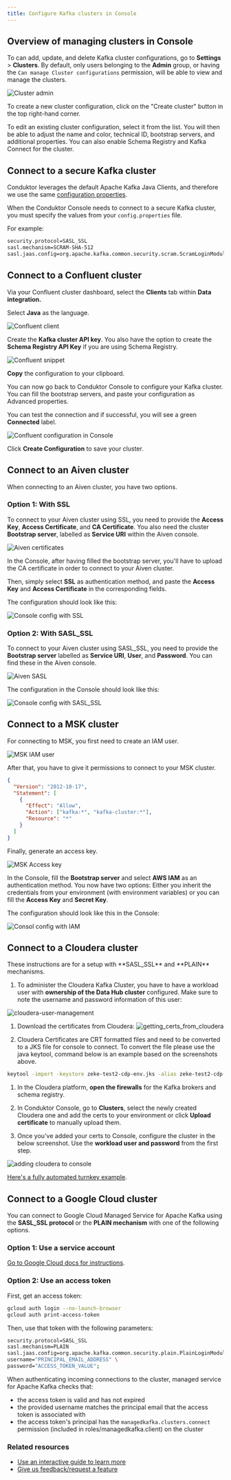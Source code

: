 ```yaml
---
title: Configure Kafka clusters in Console
---
```


## Overview of managing clusters in Console

To can add, update, and delete Kafka cluster configurations, go to **Settings** > **Clusters**. By default, only users belonging to the **Admin** group, or having the `Can manage Cluster configurations` permission, will be able to view and manage the clusters.

![Cluster admin](/images/clusters-list.png)

To create a new cluster configuration, click on the "Create cluster" button in the top right-hand corner.

To edit an existing cluster configuration, select it from the list. You will then be able to adjust the name and color, technical ID, bootstrap servers, and additional properties. You can also enable Schema Registry and Kafka Connect for the cluster.

## Connect to a secure Kafka cluster

Conduktor leverages the default Apache Kafka Java Clients, and therefore we use the same [configuration properties](https://kafka.apache.org/documentation/#consumerconfigs).

When the Conduktor Console needs to connect to a secure Kafka cluster, you must specify the values from your `config.properties` file.

For example:

```md
security.protocol=SASL_SSL
sasl.mechanism=SCRAM-SHA-512
sasl.jaas.config=org.apache.kafka.common.security.scram.ScramLoginModule required username='<username>' password='<password>';
```

## Connect to a Confluent cluster

Via your Confluent cluster dashboard, select the **Clients** tab within **Data integration.**

Select **Java** as the language.

![Confluent client](/images/confluent-client.png)

Create the **Kafka cluster API key**. You also have the option to create the **Schema Registry API Key** if you are using Schema Registry.

![Confluent snippet](/images/confluent-api-key.png)

**Copy** the configuration to your clipboard.

You can now go back to Conduktor Console to configure your Kafka cluster. You can fill the bootstrap servers, and paste your configuration as Advanced properties.

You can test the connection and if successful, you will see a green **Connected** label.

![Confluent configuration in Console](/images/confluent-config.png)

Click **Create Configuration** to save your cluster.

## Connect to an Aiven cluster

When connecting to an Aiven cluster, you have two options.

### Option 1: With SSL

To connect to your Aiven cluster using SSL, you need to provide the **Access Key**, **Access Certificate**, and **CA Certificate**.
You also need the cluster **Bootstrap server**, labelled as **Service URI** within the Aiven console.

![Aiven certificates](/images/aiven-certs.png)

In the Console, after having filled the bootstrap server, you'll have to upload the CA certificate in order to connect to your Aiven cluster.

Then, simply select **SSL** as authentication method, and paste the **Access Key** and **Access Certificate** in the corresponding fields.

The configuration should look like this:

![Console config with SSL](/images/aiven-with-ssl.png)

### Option 2: With SASL_SSL

To connect to your Aiven cluster using SASL_SSL, you need to provide the **Bootstrap server** labelled as **Service URI**, **User**, and **Password**. You can find these in the Aiven console.

![Aiven SASL](/images/aiven-sasl-ssl.png)

The configuration in the Console should look like this:

![Console config with SASL_SSL](/images/aiven-with-sasl-ssl.png)

## Connect to a MSK cluster

For connecting to MSK, you first need to create an IAM user.

![MSK IAM user](/images/msk-iam-user.png)

After that, you have to give it permissions to connect to your MSK cluster.

```json
{
  "Version": "2012-10-17",
  "Statement": [
    {
      "Effect": "Allow",
      "Action": ["kafka:*", "kafka-cluster:*"],
      "Resource": "*"
    }
  ]
}
```

Finally, generate an access key.

![MSK Access key](/images/msk-access-key.png)

In the Console, fill the **Bootstrap server** and select **AWS IAM** as an authentication method.
You now have two options: Either you inherit the credentials from your environment (with environment variables) or you can fill the **Access Key** and **Secret Key**.

The configuration should look like this in the Console:

![Consol config with IAM](/images/msk-with-iam.png)

## Connect to a Cloudera cluster

<Info>
These instructions are for a setup with **SASL_SSL** and **PLAIN** mechanisms.
</Info>

1. To administer the Cloudera Kafka Cluster, you have to have a workload user with **ownership of the Data Hub cluster** configured. Make sure to note the username and password information of this user:

![cloudera-user-management](/images/cloudera-user-management.png)

1. Download the certificates from Cloudera:
![getting_certs_from_cloudera](/images/getting_certs_from_cloudera.png)

1. Cloudera Certificates are CRT formatted files and need to be converted to a JKS file for console to connect. To convert the file please use the java keytool, command below is an example based on the screenshots above.

```bash
keytool -import -keystore zeke-test2-cdp-env.jks -alias zeke-test2-cdp-env -file zeke-test2-cdp-env.crt
```

1. In the Cloudera platform, **open the firewalls** for the Kafka brokers and schema registry.

1. In Conduktor Console, go to **Clusters**, select the newly created Cloudera one and add the certs to your environment or click **Upload certificate** to manually upload them.

1. Once you've added your certs to Console, configure the cluster in the below screenshot. Use the **workload user and password** from the first step.

![adding cloudera to console](/images/cloudera-console-setup.png)

[Here's a fully automated turnkey example](https://github.com/conduktor/conduktor-cloudera-quickstart-demo?tab=readme-ov-file#cloudera--conduktor).

## Connect to a Google Cloud cluster

You can connect to Google Cloud Managed Service for Apache Kafka using the **SASL_SSL protocol** or the **PLAIN mechanism** with one of the following options.

### Option 1: Use a service account

 [Go to Google Cloud docs for instructions](https://cloud.google.com/managed-service-for-apache-kafka/docs/authentication-kafka#sasl-plain).

### Option 2: Use an access token

First, get an access token:

```bash
gcloud auth login --no-launch-browser
gcloud auth print-access-token 
```

Then, use that token with the following parameters:

```bash
security.protocol=SASL_SSL
sasl.mechanism=PLAIN
sasl.jaas.config=org.apache.kafka.common.security.plain.PlainLoginModule required \
username="PRINCIPAL_EMAIL_ADDRESS" \
password="ACCESS_TOKEN_VALUE";
```

When authenticating incoming connections to the cluster, managed service for Apache Kafka checks that:

- the access token is valid and has not expired
- the provided username matches the principal email that the access token is associated with
- the access token's principal has the `managedkafka.clusters.connect` permission (included in roles/managedkafka.client) on the cluster

### Related resources

- [Use an interactive guide to learn more](https://conduktor.navattic.com/cluster-configuration)
- [Give us feedback/request a feature](https://conduktor.io/roadmap)
